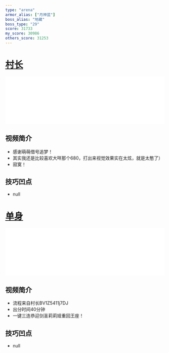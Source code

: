 ```yaml
---
type: "arena"
armor_alias: ["月神蓝"]
boss_alias: "地藏"
boss_type: "29"
score: 31733
my_score: 30986
others_score: 31253
---
```


# [村长](https://www.bilibili.com/video/BV1Z5411j7DJ)

<iframe
  src="//player.bilibili.com/player.html?aid=457396662&bvid=BV1Z5411j7DJ&cid=244332613&page=1"
  scrolling="no"
  border="0"
  frameborder="no"
  framespacing="0"
  allowfullscreen
  width="100%"
></iframe>

## 视频简介

- 感谢萌萌借号追梦！
- 其实我还是比较喜欢大咩那个680，打出来视觉效果实在太炫，就是太憨了）
- 寂寞！

## 技巧凹点

- null

# [单身](https://www.bilibili.com/video/BV1y54y1k7zS)

<iframe
  src="//player.bilibili.com/player.html?aid=842392667&bvid=BV1y54y1k7zS&cid=244364966&page=1"
  scrolling="no"
  border="0"
  frameborder="no"
  framespacing="0"
  allowfullscreen
  width="100%"
></iframe>

## 视频简介

- 流程来自村长BV1Z5411j7DJ
- 出分时间40分钟
- 一键三连恭迎剑圣莉莉娅重回王座！

## 技巧凹点

- null
